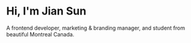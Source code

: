 # Hi, I'm Jian Sun

A frontend developer, marketing & branding manager, and student from beautiful Montreal Canada.
